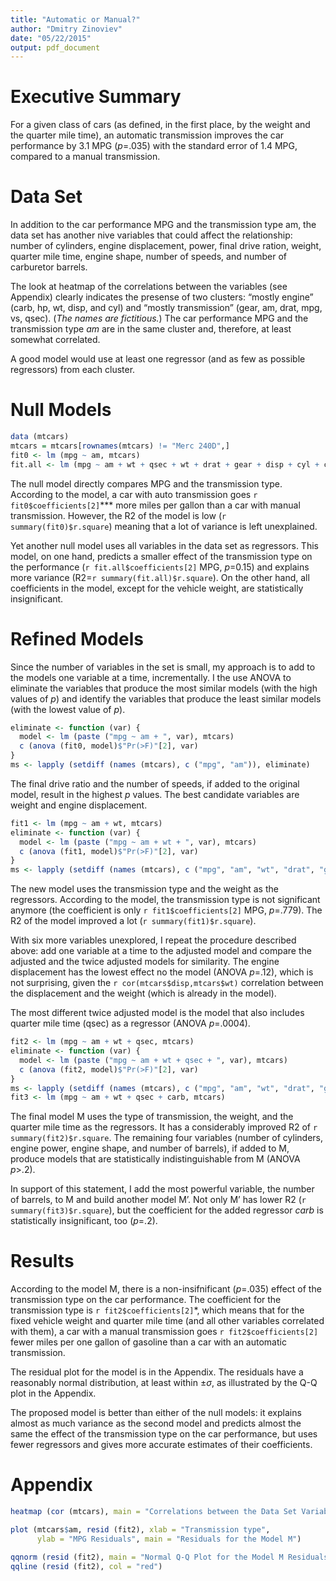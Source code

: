 ```yaml
---
title: "Automatic or Manual?"
author: "Dmitry Zinoviev"
date: "05/22/2015"
output: pdf_document
---
```


# Executive Summary
For a given class of cars (as defined, in the first place, by the weight and the quarter mile time), an automatic transmission improves the car performance by 3.1 MPG (*p*=.035) with the standard error of 1.4 MPG, compared to a manual transmission.

# Data Set
In addition to the car performance MPG and the transmission type am, the data set has another nive variables that could affect the relationship: number of cylinders, engine displacement, power, final drive ration, weight, quarter mile time, engine shape, number of speeds, and number of carburetor barrels.

The look at heatmap of the correlations between the variables (see Appendix) clearly indicates the presense of two clusters: "mostly engine" (carb, hp, wt, disp, and cyl) and "mostly transmission" (gear, am, drat, mpg, vs, qsec). (*The names are fictitious.*) The car performance MPG and the transmission type *am* are in the same cluster and, therefore, at least somewhat correlated.

A good model would use at least one regressor (and as few as possible regressors) from each cluster.

# Null Models
```r
data (mtcars)
mtcars = mtcars[rownames(mtcars) != "Merc 240D",]
fit0 <- lm (mpg ~ am, mtcars)
fit.all <- lm (mpg ~ am + wt + qsec + wt + drat + gear + disp + cyl + carb + hp, mtcars)
```
The null model directly compares MPG and the transmission type. According to the model, a car with auto transmission goes `r fit0$coefficients[2]`*** more miles per gallon than a car with manual transmission. However, the R2 of the model is low (`r summary(fit0)$r.square`) meaning that a lot of variance is left unexplained.

Yet another null model uses all variables in the data set as regressors. This model, on one hand, predicts a smaller effect of the transmission type on the performance (`r fit.all$coefficients[2]` MPG, *p*=0.15) and explains more variance (R2=`r summary(fit.all)$r.square`). On the other hand, all coefficients in the model, except for the vehicle weight, are statistically insignificant.

# Refined Models
Since the number of variables in the set is small, my approach is to add to the models one variable at a time, incrementally. I the use ANOVA to eliminate the variables that produce the most similar models (with the high values of *p*) and identify the variables that produce the least similar models (with the lowest value of *p*).

```r
eliminate <- function (var) {
  model <- lm (paste ("mpg ~ am + ", var), mtcars)
  c (anova (fit0, model)$"Pr(>F)"[2], var)
}
ms <- lapply (setdiff (names (mtcars), c ("mpg", "am")), eliminate)
```

The final drive ratio and the number of speeds, if added to the original model, result in the highest *p* values. The best candidate variables are weight and engine displacement.

```r
fit1 <- lm (mpg ~ am + wt, mtcars)
eliminate <- function (var) {
  model <- lm (paste ("mpg ~ am + wt + ", var), mtcars)
  c (anova (fit1, model)$"Pr(>F)"[2], var)
}
ms <- lapply (setdiff (names (mtcars), c ("mpg", "am", "wt", "drat", "gear")), eliminate)
```

The new model uses the transmission type and the weight as the regressors. According to the model, the transmission type is not significant anymore (the coefficient is only `r fit1$coefficients[2]` MPG, *p*=.779). The R2 of the model improved a lot (`r summary(fit1)$r.square`).

With six more variables unexplored, I repeat the procedure described above: add one variable at a time to the adjusted model and compare the adjusted and the twice adjusted models for similarity. The engine displacement has the lowest effect no the model (ANOVA *p*=.12), which is not surprising, given the `r cor(mtcars$disp,mtcars$wt)` correlation between the displacement and the weight (which is already in the model).

The most different twice adjusted model is the model that also includes quarter mile time (qsec) as a regressor (ANOVA *p*=.0004).

```r
fit2 <- lm (mpg ~ am + wt + qsec, mtcars)
eliminate <- function (var) {
  model <- lm (paste ("mpg ~ am + wt + qsec + ", var), mtcars)
  c (anova (fit2, model)$"Pr(>F)"[2], var)
}
ms <- lapply (setdiff (names (mtcars), c ("mpg", "am", "wt", "drat", "gear", "qsec", "disp")), eliminate)
fit3 <- lm (mpg ~ am + wt + qsec + carb, mtcars)
```

The final model M uses the type of transmission, the weight, and the quarter mile time as the regressors. It has a considerably improved R2 of `r summary(fit2)$r.square`. The remaining four variables (number of cylinders, engine power, engine shape, and number of barrels), if added to M, produce models that are statistically indistinguishable from M (ANOVA *p*>.2). 

In support of this statement, I add the most powerful variable, the number of barrels, to M and build another model M'. Not only M' has lower R2 (`r summary(fit3)$r.square`), but the coefficient for the added regressor *carb* is statistically insignificant, too (*p*=.2).

# Results
According to the model M, there is a non-insifnificant (*p*=.035) effect of the transmission type on the car performance. The coefficient for the transmission type is `r fit2$coefficients[2]`*, which means that for the fixed vehicle weight and quarter mile time (and all other variables correlated with them), a car with a manual transmission goes `r fit2$coefficients[2]` fewer miles per one gallon of gasoline than a car with an automatic transmission.

The residual plot for the model is in the Appendix. The residuals have a reasonably normal distribution, at least within $\pm\sigma$, as illustrated by the Q-Q plot in the Appendix.

The proposed model is better than either of the null models: it explains almost as much variance as the second model and predicts almost the same the effect of the transmission type on the car performance, but uses fewer regressors and gives more accurate estimates of their coefficients.

# Appendix
```r
heatmap (cor (mtcars), main = "Correlations between the Data Set Variables")
```

```r
plot (mtcars$am, resid (fit2), xlab = "Transmission type",
      ylab = "MPG Residuals", main = "Residuals for the Model M")
```

```r
qqnorm (resid (fit2), main = "Normal Q-Q Plot for the Model M Residuals")
qqline (resid (fit2), col = "red")
```
